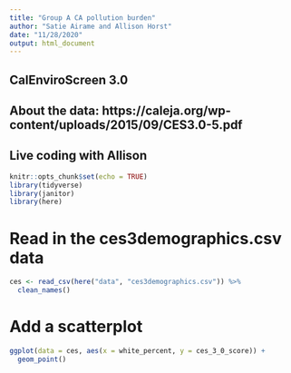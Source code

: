 ```yaml
---
title: "Group A CA pollution burden"
author: "Satie Airame and Allison Horst"
date: "11/28/2020"
output: html_document
---
```


## CalEnviroScreen 3.0
## About the data: https://caleja.org/wp-content/uploads/2015/09/CES3.0-5.pdf
## Live coding with Allison

```r
knitr::opts_chunk$set(echo = TRUE)
library(tidyverse)
library(janitor)
library(here)
```

# Read in the ces3demographics.csv data

```r
ces <- read_csv(here("data", "ces3demographics.csv")) %>% 
  clean_names()
```

# Add a scatterplot 

```r
ggplot(data = ces, aes(x = white_percent, y = ces_3_0_score)) +
  geom_point()
```

